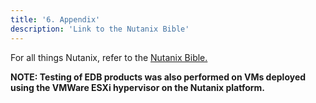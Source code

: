 ```yaml
---
title: '6. Appendix'
description: 'Link to the Nutanix Bible'
---
```


For all things Nutanix, refer to the [Nutanix Bible.](https://www.nutanixbible.com/)

**NOTE: Testing of EDB products was also performed on VMs deployed using the VMWare ESXi hypervisor
on the Nutanix platform.**